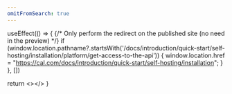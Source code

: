 ```yaml
---
omitFromSearch: true
---
```



  useEffect(() => {
    {/* Only perform the redirect on the published site (no need in the preview) */}
    if (window.location.pathname?.startsWith('/docs/introduction/quick-start/self-hosting/installation/platform/get-access-to-the-api')) {
      window.location.href = "https://cal.com/docs/introduction/quick-start/self-hosting/installation";
    }
  }, [])
  
  return <></>
}

<Redirect />